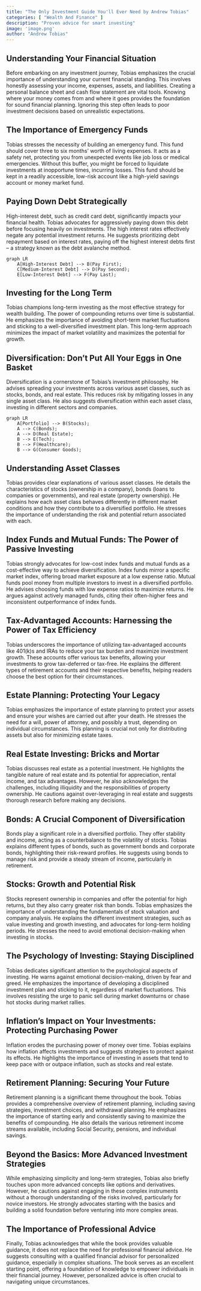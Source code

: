 ```yaml
---
title: "The Only Investment Guide You'll Ever Need by Andrew Tobias"
categories: [ "Wealth And Finance" ]
description: "Proven advice for smart investing"
image: 'image.png'
author: "Andrew Tobias"
---
```

## Understanding Your Financial Situation

Before embarking on any investment journey, Tobias emphasizes the crucial importance of understanding your current financial standing.  This involves honestly assessing your income, expenses, assets, and liabilities. Creating a personal balance sheet and cash flow statement are vital tools.  Knowing where your money comes from and where it goes provides the foundation for sound financial planning.  Ignoring this step often leads to poor investment decisions based on unrealistic expectations.

## The Importance of Emergency Funds

Tobias stresses the necessity of building an emergency fund.  This fund should cover three to six months' worth of living expenses.  It acts as a safety net, protecting you from unexpected events like job loss or medical emergencies.  Without this buffer, you might be forced to liquidate investments at inopportune times, incurring losses. This fund should be kept in a readily accessible, low-risk account like a high-yield savings account or money market fund.

## Paying Down Debt Strategically

High-interest debt, such as credit card debt, significantly impacts your financial health.  Tobias advocates for aggressively paying down this debt before focusing heavily on investments.  The high interest rates effectively negate any potential investment returns.  He suggests prioritizing debt repayment based on interest rates, paying off the highest interest debts first – a strategy known as the debt avalanche method.

```mermaid
graph LR
    A[High-Interest Debt] --> B(Pay First);
    C[Medium-Interest Debt] --> D(Pay Second);
    E[Low-Interest Debt] --> F(Pay Last);
```

## Investing for the Long Term

Tobias champions long-term investing as the most effective strategy for wealth building. The power of compounding returns over time is substantial.  He emphasizes the importance of avoiding short-term market fluctuations and sticking to a well-diversified investment plan.  This long-term approach minimizes the impact of market volatility and maximizes the potential for growth.

## Diversification: Don't Put All Your Eggs in One Basket

Diversification is a cornerstone of Tobias's investment philosophy.  He advises spreading your investments across various asset classes, such as stocks, bonds, and real estate. This reduces risk by mitigating losses in any single asset class.  He also suggests diversification within each asset class, investing in different sectors and companies.

```mermaid
graph LR
    A[Portfolio] --> B(Stocks);
    A --> C(Bonds);
    A --> D(Real Estate);
    B --> E(Tech);
    B --> F(Healthcare);
    B --> G(Consumer Goods);
```

## Understanding Asset Classes

Tobias provides clear explanations of various asset classes. He details the characteristics of stocks (ownership in a company), bonds (loans to companies or governments), and real estate (property ownership). He explains how each asset class behaves differently in different market conditions and how they contribute to a diversified portfolio.  He stresses the importance of understanding the risk and potential return associated with each.


## Index Funds and Mutual Funds: The Power of Passive Investing

Tobias strongly advocates for low-cost index funds and mutual funds as a cost-effective way to achieve diversification.  Index funds mirror a specific market index, offering broad market exposure at a low expense ratio.  Mutual funds pool money from multiple investors to invest in a diversified portfolio.  He advises choosing funds with low expense ratios to maximize returns.  He argues against actively managed funds, citing their often-higher fees and inconsistent outperformance of index funds.


## Tax-Advantaged Accounts: Harnessing the Power of Tax Efficiency

Tobias underscores the importance of utilizing tax-advantaged accounts like 401(k)s and IRAs to reduce your tax burden and maximize investment growth.  These accounts offer various tax benefits, allowing your investments to grow tax-deferred or tax-free.  He explains the different types of retirement accounts and their respective benefits, helping readers choose the best option for their circumstances.


## Estate Planning: Protecting Your Legacy

Tobias emphasizes the importance of estate planning to protect your assets and ensure your wishes are carried out after your death. He stresses the need for a will, power of attorney, and possibly a trust, depending on individual circumstances.  This planning is crucial not only for distributing assets but also for minimizing estate taxes.


## Real Estate Investing:  Bricks and Mortar

Tobias discusses real estate as a potential investment. He highlights the tangible nature of real estate and its potential for appreciation, rental income, and tax advantages.  However, he also acknowledges the challenges, including illiquidity and the responsibilities of property ownership.  He cautions against over-leveraging in real estate and suggests thorough research before making any decisions.


## Bonds: A Crucial Component of Diversification

Bonds play a significant role in a diversified portfolio.  They offer stability and income, acting as a counterbalance to the volatility of stocks.  Tobias explains different types of bonds, such as government bonds and corporate bonds, highlighting their risk-reward profiles.  He suggests using bonds to manage risk and provide a steady stream of income, particularly in retirement.


## Stocks:  Growth and Potential Risk

Stocks represent ownership in companies and offer the potential for high returns, but they also carry greater risk than bonds. Tobias emphasizes the importance of understanding the fundamentals of stock valuation and company analysis.  He explains the different investment strategies, such as value investing and growth investing, and advocates for long-term holding periods. He stresses the need to avoid emotional decision-making when investing in stocks.


##  The Psychology of Investing:  Staying Disciplined

Tobias dedicates significant attention to the psychological aspects of investing.  He warns against emotional decision-making, driven by fear and greed.  He emphasizes the importance of developing a disciplined investment plan and sticking to it, regardless of market fluctuations.  This involves resisting the urge to panic sell during market downturns or chase hot stocks during market rallies.


## Inflation's Impact on Your Investments: Protecting Purchasing Power

Inflation erodes the purchasing power of money over time.  Tobias explains how inflation affects investments and suggests strategies to protect against its effects.  He highlights the importance of investing in assets that tend to keep pace with or outpace inflation, such as stocks and real estate.


## Retirement Planning: Securing Your Future

Retirement planning is a significant theme throughout the book. Tobias provides a comprehensive overview of retirement planning, including saving strategies, investment choices, and withdrawal planning.  He emphasizes the importance of starting early and consistently saving to maximize the benefits of compounding.  He also details the various retirement income streams available, including Social Security, pensions, and individual savings.


##  Beyond the Basics:  More Advanced Investment Strategies

While emphasizing simplicity and long-term strategies, Tobias also briefly touches upon more advanced concepts like options and derivatives.  However, he cautions against engaging in these complex instruments without a thorough understanding of the risks involved, particularly for novice investors. He strongly advocates starting with the basics and building a solid foundation before venturing into more complex areas.

## The Importance of Professional Advice

Finally, Tobias acknowledges that while the book provides valuable guidance, it does not replace the need for professional financial advice.  He suggests consulting with a qualified financial advisor for personalized guidance, especially in complex situations. The book serves as an excellent starting point, offering a foundation of knowledge to empower individuals in their financial journey.  However, personalized advice is often crucial to navigating unique circumstances.

